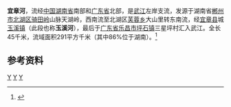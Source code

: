 {{Infobox River
  | river_name      = 宜章河
  | image_name      =
  | image_size      = 
  | caption         = 
  | origin          = [[湖南省|湖南省]][[郴州市|郴州市]][[北湖区|北湖区]]天湖岭
  | mouth           = [[广东省|广东省]][[乐昌市|乐昌市]][[坪石镇|坪石镇]]三星坪村[[武江_(河流)|武江]]
  | basin_countries = 湖南省郴州市、宜章县，广东省乐昌市
  | length          = 45 km
  | elevation       = 
  | mouth_elevation = 
  | discharge       = 
  | watershed       = 291 km<sup>2</sup>
}}
'''宜章河'''，流经[[中国|中国]][[湖南省|湖南省]]南部和[[广东省|广东省]]北部，是[[武江_(河流)|武江]]左岸支流，发源于湖南省[[郴州市|郴州市]][[北湖区|北湖区]][[骑田岭|骑田岭]]山脉天湖岭，西南流至北湖区[[芙蓉乡|芙蓉乡]]大山里转东南流，经[[宜章县|宜章县]]城[[玉溪镇_(宜章县)|玉溪镇]]（此段也称'''玉溪河'''），最后于[[广东省|广东省]][[乐昌市|乐昌市]][[坪石镇|坪石镇]]三星坪村汇入武江。全长45千米，流域面积291平方千米（其中86%位于湖南）。<ref name="中国河湖大典">{{cite book zh |author=《[[中国河湖大典|中国河湖大典]]》编纂委员会 |title=《中国河湖大典·珠江卷》 |format=M |edition=1 |location=北京 |publisher=中国水利水电出版社 |date=2013年1月 |pages=231页 |id= ISBN 978-7-5170-0561-2}}</ref>

==参考资料==
{{reflist}}
[[Category:北江水系|Y]]
[[Category:湖南河流|Y]]
[[Category:广东河流|Y]]
